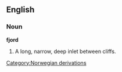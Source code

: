 ==English==

===Noun===

'''fjord'''

#A long, narrow, deep inlet between cliffs.
[[Category:Norwegian derivations]]
